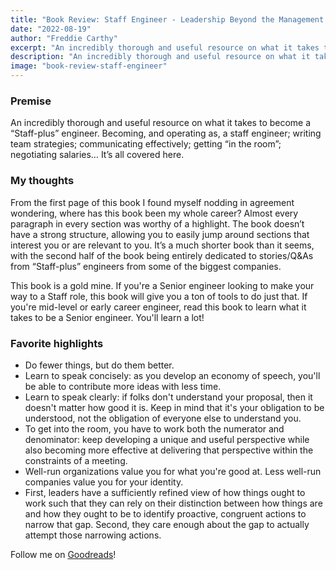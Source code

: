 ```yaml
---
title: "Book Review: Staff Engineer - Leadership Beyond the Management Track"
date: "2022-08-19"
author: "Freddie Carthy"
excerpt: "An incredibly thorough and useful resource on what it takes to become a “Staff-plus” engineer."
description: "An incredibly thorough and useful resource on what it takes to become a “Staff-plus” engineer. Becoming, and operating as, a staff engineer; writing team strategies; communicating effectively; getting “in the room”; negotiating salaries… It’s all covered here."
image: "book-review-staff-engineer"
---
```


### Premise

An incredibly thorough and useful resource on what it takes to become a “Staff-plus” engineer. Becoming, and operating as, a staff engineer; writing team strategies; communicating effectively; getting “in the room”; negotiating salaries… It’s all covered here.

### My thoughts

From the first page of this book I found myself nodding in agreement wondering, where has this book been my whole career? Almost every paragraph in every section was worthy of a highlight. The book doesn’t have a strong structure, allowing you to easily jump around sections that interest you or are relevant to you. It’s a much shorter book than it seems, with the second half of the book being entirely dedicated to stories/Q&As from “Staff-plus” engineers from some of the biggest companies.

This book is a gold mine. If you're a Senior engineer looking to make your way to a Staff role, this book will give you a ton of tools to do just that. If you're mid-level or early career engineer, read this book to learn what it takes to be a Senior engineer. You'll learn a lot!

### Favorite highlights

* Do fewer things, but do them better.
* Learn to speak concisely: as you develop an economy of speech, you'll be able to contribute more ideas with less time.
* Learn to speak clearly: if folks don't understand your proposal, then it doesn't matter how good it is. Keep in mind that it's your obligation to be understood, not the obligation of everyone else to understand you.
* To get into the room, you have to work both the numerator and denominator: keep developing a unique and useful perspective while also becoming more effective at delivering that perspective within the constraints of a meeting.
* Well-run organizations value you for what you're good at. Less well-run companies value you for your identity.
* First, leaders have a sufficiently refined view of how things ought to work such that they can rely on their distinction between how things are and how they ought to be to identify proactive, congruent actions to narrow that gap. Second, they care enough about the gap to actually attempt those narrowing actions.

Follow me on <a href="https://www.goodreads.com/user/show/153352878-freddie-carthy" target="_blank">Goodreads</a>!
